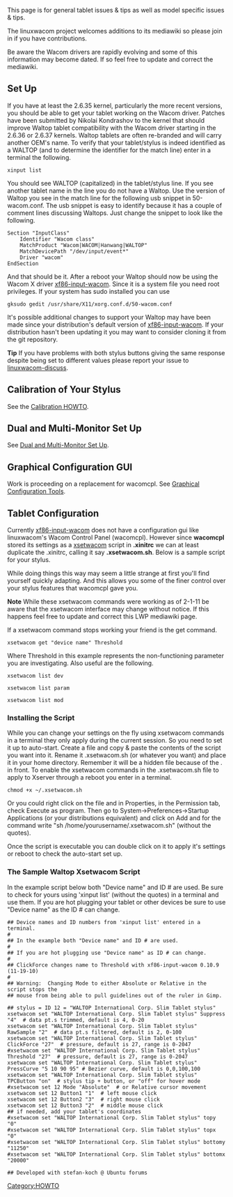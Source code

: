 This page is for general tablet issues & tips as well as model specific issues & tips.

The linuxwacom project welcomes additions to its mediawiki so please join in if you have contributions.

Be aware the Wacom drivers are rapidly evolving and some of this information may become dated.  If so feel free to update and correct the mediawiki.

== Set Up ==
If you have at least the 2.6.35 kernel, particularly the more recent versions, you should be able to get your tablet working on the Wacom driver.  Patches have been submitted by Nikolai Kondrashov to the kernel that should improve Waltop tablet compatibility with the Wacom driver starting in the 2.6.36 or 2.6.37 kernels. Waltop tablets are often re-branded and will carry another OEM's name.  To verify that your tablet/stylus is indeed identified as a WALTOP (and to determine the identifier for the match line) enter in a terminal the following.
<pre>
xinput list
</pre>
You should see WALTOP (capitalized) in the tablet/stylus line.  If you see another tablet name in the line you do not have a Waltop.  Use the version of Waltop you see in the match line for the following usb snippet in 50-wacom.conf.  The usb snippet is easy to identify because it has a couple of comment lines discussing Waltops.  Just change the snippet to look like the following.
<pre>
Section "InputClass"
	Identifier "Wacom class"
	MatchProduct "Wacom|WACOM|Hanwang|WALTOP"
	MatchDevicePath "/dev/input/event*"
	Driver "wacom"
EndSection
</pre>
And that should be it.  After a reboot your Waltop should now be using the Wacom X driver [[xf86-input-wacom]].  Since it is a system file you need root privileges.  If your system has sudo installed you can use
<pre>
gksudo gedit /usr/share/X11/xorg.conf.d/50-wacom.conf
</pre>

It's possible additional changes to support your Waltop may have been made since your distribution's default version of [[xf86-input-wacom]].  If your distribution hasn't been updating it you may want to consider cloning it from the git repository.

'''Tip''' If you have problems with both stylus buttons giving the same response despite being set to different values please report your issue to [https://lists.sourceforge.net/lists/listinfo/linuxwacom-discuss linuxwacom-discuss].

== Calibration of Your Stylus ==
See the [[Calibration|Calibration HOWTO]].

== Dual and Multi-Monitor Set Up ==
See [[Dual and Multi-Monitor Set Up]].

== Graphical Configuration GUI ==
Work is proceeding on a replacement for wacomcpl.  See [[External applications#Graphical Configuration Tools|Graphical Configuration Tools]].

== Tablet Configuration ==
Currently [[xf86-input-wacom]] does not have a configuration gui like linuxwacom's Wacom Control Panel (wacomcpl).  However since '''wacomcpl''' stored its settings as a [[xsetwacom]] script in '''.xinitrc''' we can at least duplicate the .xinitrc, calling it say '''.xsetwacom.sh'''.  Below is a sample script for your stylus.

While doing things this way may seem a little strange at first you'll find yourself quickly adapting.  And this allows you some of the finer control over your stylus features that wacomcpl gave you.

'''Note''' While these xsetwacom commands were working as of 2-1-11 be aware that the xsetwacom interface may change without notice.  If this happens feel free to update and correct this LWP mediawiki page.

If a xsetwacom command stops working your friend is the get command.
<pre>
xsetwacom get "device name" Threshold
</pre>
Where Threshold in this example represents the non-functioning parameter you are investigating.  Also useful are the following.
<pre>
xsetwacom list dev

xsetwacom list param

xsetwacom list mod
</pre>

=== Installing the Script ===
While you can change your settings on the fly using xsetwacom commands in a terminal they only apply during the current session.  So you need to set it up to auto-start.  Create a file and copy & paste the contents of the script you want into it.  Rename it .xsetwacom.sh (or whatever you want) and place it in your home directory. Remember it will be a hidden file because of the . in front. To enable the xsetwacom commands in the .xsetwacom.sh file to apply to Xserver through a reboot you enter in a terminal.
<pre>
chmod +x ~/.xsetwacom.sh
</pre>
Or you could right click on the file and in Properties, in the Permission tab, check Execute as program. Then go to System->Preferences->Startup Applications (or your distributions equivalent) and click on Add and for the command write "sh /home/yourusername/.xsetwacom.sh" (without the quotes).

Once the script is executable you can double click on it to apply it's settings or reboot to check the auto-start set up.

=== The Sample Waltop Xsetwacom Script ===
In the example script below both "Device name" and ID # are used. Be sure to check for yours using 'xinput  list' (without the quotes) in a terminal and use them. If you are hot plugging your tablet or other devices be sure to use "Device name" as the ID # can change.
<pre>
## Device names and ID numbers from 'xinput list' entered in a terminal.
#
## In the example both "Device name" and ID # are used.
#
## If you are hot plugging use "Device name" as ID # can change.
#
## ClickForce changes name to Threshold with xf86-input-wacom 0.10.9 (11-19-10)
#
## Warning:  Changing Mode to either Absolute or Relative in the script stops the
## mouse from being able to pull guidelines out of the ruler in Gimp.

## stylus = ID 12 = "WALTOP International Corp. Slim Tablet stylus"
xsetwacom set "WALTOP International Corp. Slim Tablet stylus" Suppress "4"  # data pt.s trimmed, default is 4, 0-20
xsetwacom set "WALTOP International Corp. Slim Tablet stylus" RawSample "2"  # data pt.s filtered, default is 2, 0-100 
xsetwacom set "WALTOP International Corp. Slim Tablet stylus" ClickForce "27"  # pressure, default is 27, range is 0-2047
#xsetwacom set "WALTOP International Corp. Slim Tablet stylus" Threshold "27"  # pressure, default is 27, range is 0-2047
xsetwacom set "WALTOP International Corp. Slim Tablet stylus" PressCurve "5 10 90 95" # Bezier curve, default is 0,0,100,100
xsetwacom set "WALTOP International Corp. Slim Tablet stylus" TPCButton "on"  # stylus tip + button, or "off" for hover mode
#xsetwacom set 12 Mode "Absolute"  # or Relative cursor movement
xsetwacom set 12 Button1 "1"  # left mouse click
xsetwacom set 12 Button2 "3"  # right mouse click
xsetwacom set 12 Button3 "2"  # middle mouse click
## if needed, add your tablet's coordinates
#xsetwacom set "WALTOP International Corp. Slim Tablet stylus" topy "0"
#xsetwacom set "WALTOP International Corp. Slim Tablet stylus" topx "0"
#xsetwacom set "WALTOP International Corp. Slim Tablet stylus" bottomy "11250"
#xsetwacom set "WALTOP International Corp. Slim Tablet stylus" bottomx "20000"

## Developed with stefan-koch @ Ubuntu forums
</pre>


[[Category:HOWTO]]